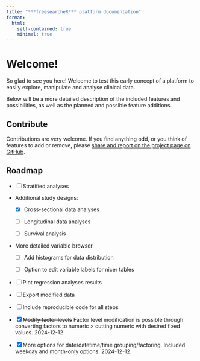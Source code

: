 ```yaml
---
title: "***freesearcheR*** platform documentation"
format:
  html:
    self-contained: true
    minimal: true
---
```


# Welcome!

So glad to see you here! Welcome to test this early concept of a platform to easily explore, manipulate and analyse clinical data.

Below will be a more detailed description of the included features and possibilities, as well as the planned and possible feature additions.

## Contribute

Contributions are very welcome. If you find anything odd, or you think of features to add or remove, please [share and report on the project page on GitHub](https://github.com/agdamsbo/freesearcheR/issues).

## Roadmap

-   [ ] Stratified analyses

-   Additional study designs:

    -   [x] Cross-sectional data analyses

    -   [ ] Longitudinal data analyses

    -   [ ] Survival analysis

-   More detailed variable browser

    -   [ ] Add histograms for data distribution

    -   [ ] Option to edit variable labels for nicer tables

-   [ ] Plot regression analyses results

-   [ ] Export modified data

-   [ ] Include reproducible code for all steps

-   [x] ~~Modify factor levels~~ Factor level modification is possible through converting factors to numeric > cutting numeric with desired fixed values. 2024-12-12

-   [x] More options for date/datetime/time grouping/factoring. Included weekday and month-only options. 2024-12-12
